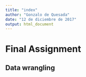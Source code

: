 ```yaml
---
title: "index"
author: "Gonzalo de Quesada"
date: "12 de diciembre de 2017"
output: html_document
---
```

# Final Assignment

## Data wrangling